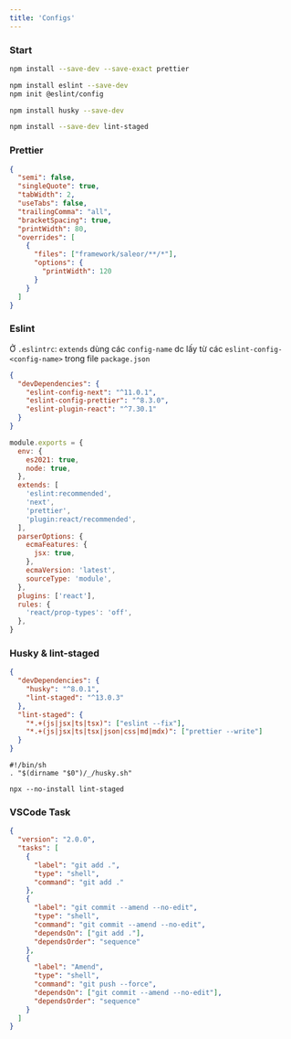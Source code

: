 ```yaml
---
title: 'Configs'
---
```



### Start

```bash
npm install --save-dev --save-exact prettier

npm install eslint --save-dev
npm init @eslint/config

npm install husky --save-dev

npm install --save-dev lint-staged
```

### Prettier

```json title=".prettierrc"
{
  "semi": false,
  "singleQuote": true,
  "tabWidth": 2,
  "useTabs": false,
  "trailingComma": "all",
  "bracketSpacing": true,
  "printWidth": 80,
  "overrides": [
    {
      "files": ["framework/saleor/**/*"],
      "options": {
        "printWidth": 120
      }
    }
  ]
}
```

### Eslint

Ở `.eslintrc`: `extends` dùng các `config-name` dc lấy từ các
`eslint-config-<config-name>` trong file `package.json`

<Tabs>
  <TabItem value="package.json" label="package.json" default>

```json
{
  "devDependencies": {
    "eslint-config-next": "^11.0.1",
    "eslint-config-prettier": "^8.3.0",
    "eslint-plugin-react": "^7.30.1"
  }
}
```

  </TabItem>
  <TabItem value=".eslintrc.js" label=".eslintrc.js">

```js
module.exports = {
  env: {
    es2021: true,
    node: true,
  },
  extends: [
    'eslint:recommended',
    'next',
    'prettier',
    'plugin:react/recommended',
  ],
  parserOptions: {
    ecmaFeatures: {
      jsx: true,
    },
    ecmaVersion: 'latest',
    sourceType: 'module',
  },
  plugins: ['react'],
  rules: {
    'react/prop-types': 'off',
  },
}
```

  </TabItem>
</Tabs>

### Husky & lint-staged

<Tabs>
  <TabItem value="package.json" label="package.json">

```json
{
  "devDependencies": {
    "husky": "^8.0.1",
    "lint-staged": "^13.0.3"
  },
  "lint-staged": {
    "*.+(js|jsx|ts|tsx)": ["eslint --fix"],
    "*.+(js|jsx|ts|tsx|json|css|md|mdx)": ["prettier --write"]
  }
}
```

  </TabItem>

  <TabItem value=".husky/pre-commit" label=".husky/pre-commit" default>

```title=".husky/pre-commit"
#!/bin/sh
. "$(dirname "$0")/_/husky.sh"

npx --no-install lint-staged
```

  </TabItem>
</Tabs>

### VSCode Task

```json
{
  "version": "2.0.0",
  "tasks": [
    {
      "label": "git add .",
      "type": "shell",
      "command": "git add ."
    },
    {
      "label": "git commit --amend --no-edit",
      "type": "shell",
      "command": "git commit --amend --no-edit",
      "dependsOn": ["git add ."],
      "dependsOrder": "sequence"
    },
    {
      "label": "Amend",
      "type": "shell",
      "command": "git push --force",
      "dependsOn": ["git commit --amend --no-edit"],
      "dependsOrder": "sequence"
    }
  ]
}
```
